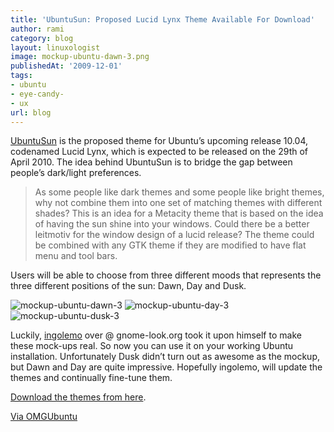 ```yaml
---
title: 'UbuntuSun: Proposed Lucid Lynx Theme Available For Download'
author: rami
category: blog
layout: linuxologist
image: mockup-ubuntu-dawn-3.png
publishedAt: '2009-12-01'
tags:
- ubuntu
- eye-candy-
- ux
url: blog
---
```


[UbuntuSun](https://wiki.ubuntu.com/Artwork/Incoming/Lucid/UbuntuSun) is the proposed theme for Ubuntu’s upcoming release 10.04, codenamed Lucid Lynx, which is expected to be released on the 29th of April 2010. The idea behind UbuntuSun is to bridge the gap between people’s dark/light preferences.

> As some people like dark themes and some people like bright themes, why not combine them into one set of matching themes with different shades? This is an idea for a Metacity theme that is based on the idea of having the sun shine into your windows. Could there be a better leitmotiv for the window design of a lucid release? The theme could be combined with any GTK theme if they are modified to have flat menu and tool bars.

Users will be able to choose from three different moods that represents the three different positions of the sun: Dawn, Day and Dusk.

![mockup-ubuntu-dawn-3](/assets/images/content/blog/mockup-ubuntu-dawn-3.png)
![mockup-ubuntu-day-3](/assets/images/content/blog/mockup-ubuntu-day-3.png)
![mockup-ubuntu-dusk-3](/assets/images/content/blog/mockup-ubuntu-dusk-3.png)

Luckily, [ingolemo](http://www.gnome-look.org/usermanager/search.php?username=ingolemo) over @ gnome-look.org took it upon himself to make these mock-ups real. So now you can use it on your working Ubuntu installation. Unfortunately Dusk didn’t turn out as awesome as the mockup, but Dawn and Day are quite impressive. Hopefully ingolemo, will update the themes and continually fine-tune them.

[Download the themes from here](http://www.gnome-look.org/content/show.php/Ubuntu+Sun?content=116344).

[Via OMGUbuntu](https://www.omgubuntu.co.uk/2009/11/proposed-lucid-theme-%e2%80%9cubuntusun%e2%80%9d-available-to-download)
